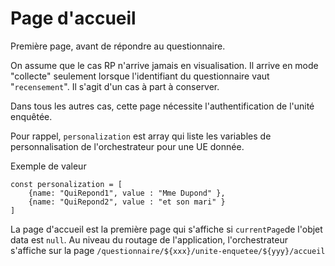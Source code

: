
# Page d'accueil

Première page, avant de répondre au questionnaire.



On assume que le cas RP n'arrive jamais en visualisation.
Il arrive en mode "collecte" seulement lorsque l'identifiant du questionnaire vaut "`recensement`". Il s'agit d'un cas à part à conserver.

Dans tous les autres cas, cette page nécessite l'authentification de l'unité enquêtée.


Pour rappel, `personalization` est array qui liste les variables de personnalisation de l'orchestrateur pour une UE donnée.

Exemple de valeur

```tsx
const personalization = [
    {name: "QuiRepond1", value : "Mme Dupond" },
    {name: "QuiRepond2", value : "et son mari" }
]
```

La page d'accueil est la première page qui s'affiche si `currentPage`de l'objet data est `null`.
Au niveau du routage de l'application, l'orchestrateur s'affiche sur la page `/questionnaire/${xxx}/unite-enquetee/${yyy}/accueil`


<ImgViewer src="https://laurentc35.github.io/drawio/StromaeWelcomePage.drawio.png"/>